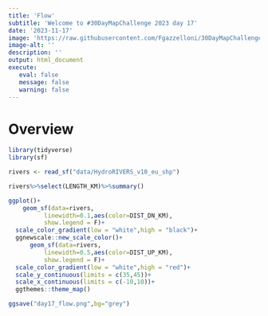 ```yaml
---
title: 'Flow'
subtitle: 'Welcome to #30DayMapChallenge 2023 day 17'
date: '2023-11-17'
image: 'https://raw.githubusercontent.com/Fgazzelloni/30DayMapChallenge/master/2023/day17_flow/day17_flow.png'
image-alt: ''
description: ''
output: html_document
execute: 
   eval: false
   message: false
   warning: false
---
```


# Overview

```r
library(tidyverse)
library(sf)
```


```r
rivers <- read_sf("data/HydroRIVERS_v10_eu_shp")
```


```r
rivers%>%select(LENGTH_KM)%>%summary()
```

```r
ggplot()+
    geom_sf(data=rivers,
          linewidth=0.1,aes(color=DIST_DN_KM),
          show.legend = F)+
  scale_color_gradient(low = "white",high = "black")+
  ggnewscale::new_scale_color()+
      geom_sf(data=rivers,
          linewidth=0.5,aes(color=DIST_UP_KM),
          show.legend = F)+
  scale_color_gradient(low = "white",high = "red")+
  scale_y_continuous(limits = c(35,45))+
  scale_x_continuous(limits = c(-10,10))+
  ggthemes::theme_map()
```


```r
ggsave("day17_flow.png",bg="grey")
```












